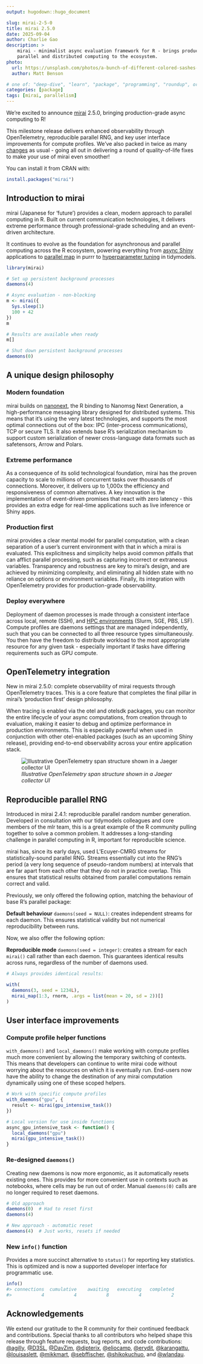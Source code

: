```yaml
---
output: hugodown::hugo_document

slug: mirai-2-5-0
title: mirai 2.5.0
date: 2025-09-04
author: Charlie Gao
description: >
    mirai - minimalist async evaluation framework for R - brings production-grade
    parallel and distributed computing to the ecosystem.
photo:
  url: https://unsplash.com/photos/a-bunch-of-different-colored-sashes-hanging-on-a-wall-OEiN_lSyQqE
  author: Matt Benson

# one of: "deep-dive", "learn", "package", "programming", "roundup", or "other"
categories: [package] 
tags: [mirai, parallelism]
---
```


<!--
TODO:
* [x] Look over / edit the post's title in the yaml
* [x] Edit (or delete) the description; note this appears in the Twitter card
* [x] Pick category and tags (see existing with `hugodown::tidy_show_meta()`)
* [x] Find photo & update yaml metadata
* [x] Create `thumbnail-sq.jpg`; height and width should be equal
* [x] Create `thumbnail-wd.jpg`; width should be >5x height
* [x] `hugodown::use_tidy_thumbnails()`
* [x] Add intro sentence, e.g. the standard tagline for the package
* [x] `usethis::use_tidy_thanks()`
-->

We're excited to announce [mirai](https://mirai.r-lib.org) 2.5.0, bringing production-grade async computing to R!

This milestone release delivers enhanced observability through OpenTelemetry, reproducible parallel RNG, and key user interface improvements for compute profiles. We've also packed in twice as many [changes](https://mirai.r-lib.org/news/index.html) as usual - going all out in delivering a round of quality-of-life fixes to make your use of mirai even smoother!

You can install it from CRAN with:

```r
install.packages("mirai")
```

## Introduction to mirai

mirai (Japanese for 'future') provides a clean, modern approach to parallel computing in R.
Built on current communication technologies, it delivers extreme performance through professional-grade scheduling and an event-driven architecture.

It continues to evolve as the foundation for asynchronous and parallel computing across the R ecosystem, powering everything from [async Shiny](https://rstudio.github.io/promises/articles/promises_04_mirai.html) applications to [parallel map](https://www.tidyverse.org/blog/2025/07/purrr-1-1-0-parallel/) in purrr to [hyperparameter tuning](https://tune.tidymodels.org/news/index.html#parallel-processing-2-0-0) in tidymodels.

```r
library(mirai)

# Set up persistent background processes
daemons(4)

# Async evaluation - non-blocking
m <- mirai({
  Sys.sleep(1)
  100 + 42
})
m

# Results are available when ready
m[]

# Shut down persistent background processes
daemons(0)
```

## A unique design philosophy

### Modern foundation

mirai builds on [nanonext](https://nanonext.r-lib.org), the R binding to Nanomsg Next Generation, a high-performance messaging library designed for distributed systems. This means that it's using the very latest technologies, and supports the most optimal connections out of the box: IPC (inter-process communications), TCP or secure TLS. It also extends base R's serialization mechanism to support custom serialization of newer cross-language data formats such as safetensors, Arrow and Polars.

### Extreme performance

As a consequence of its solid technological foundation, mirai has the proven capacity to scale to millions of concurrent tasks over thousands of connections. Moreover, it delivers up to 1,000x the efficiency and responsiveness of common alternatives. A key innovation is the implementation of event-driven promises that react with zero latency - this provides an extra edge for real-time applications such as live inference or Shiny apps.

### Production first

mirai provides a clear mental model for parallel computation, with a clean separation of a user's current environment with that in which a mirai is evaluated. This explicitness and simplicity helps avoid common pitfalls that can afflict parallel processing, such as capturing incorrect or extraneous variables. Transparency and robustness are key to mirai's design, and are achieved by minimizing complexity, and eliminating all hidden state with no reliance on options or environment variables. Finally, its integration with OpenTelemetry provides for production-grade observability.

### Deploy everywhere

Deployment of daemon processes is made through a consistent interface across local, remote (SSH), and [HPC environments](https://shikokuchuo.net/posts/27-mirai-240/) (Slurm, SGE, PBS, LSF). Compute profiles are daemons settings that are managed independently, such that you can be connected to all three resource types simultaneously. You then have the freedom to distribute workload to the most appropriate resource for any given task - especially important if tasks have differing requirements such as GPU compute.

## OpenTelemetry integration

New in mirai 2.5.0: complete observability of mirai requests through OpenTelemetry traces. This is a core feature that completes the final pillar in mirai's 'production first' design philosophy.

When tracing is enabled via the otel and otelsdk packages, you can monitor the entire lifecycle of your async computations, from creation through to evaluation, making it easier to debug and optimize performance in production environments. This is especially powerful when used in conjunction with other otel-enabled packages (such as an upcoming Shiny release), providing end-to-end observability across your entire application stack.

![*Illustrative OpenTelemetry span structure shown in a Jaeger collector UI*](otel-screenshot.png)

## Reproducible parallel RNG

Introduced in mirai 2.4.1: reproducible parallel random number generation. Developed in consultation with our tidymodels colleagues and core members of the mlr team, this is a great example of the R community pulling together to solve a common problem. It addresses a long-standing challenge in parallel computing in R, important for reproducible science.

mirai has, since its early days, used L'Ecuyer-CMRG streams for statistically-sound parallel RNG. Streams essentially cut into the RNG’s period (a very long sequence of pseudo-random numbers) at intervals that are far apart from each other that they do not in practice overlap. This ensures that statistical results obtained from parallel computations remain correct and valid. 

Previously, we only offered the following option, matching the behaviour of base R's parallel package:

**Default behaviour** `daemons(seed = NULL)`: creates independent streams for each daemon. This ensures statistical validity but not numerical reproducibility between runs.

Now, we also offer the following option:

**Reproducible mode** `daemons(seed = integer)`: creates a stream for each `mirai()` call rather than each daemon. This guarantees identical results across runs, regardless of the number of daemons used.

```r
# Always provides identical results:

with(
  daemons(3, seed = 1234L),
  mirai_map(1:3, rnorm, .args = list(mean = 20, sd = 2))[]
)
```

## User interface improvements

### Compute profile helper functions

`with_daemons()` and `local_daemons()` make working with compute profiles much more convenient by allowing the temporary switching of contexts. This means that developers can continue to write mirai code without worrying about the resources on which it is eventually run. End-users now have the ability to change the destination of any mirai computation dynamically using one of these scoped helpers.

```r
# Work with specific compute profiles
with_daemons("gpu", {
  result <- mirai(gpu_intensive_task())
})

# Local version for use inside functions
async_gpu_intensive_task <- function() {
  local_daemons("gpu")
  mirai(gpu_intensive_task())
}
```

### Re-designed `daemons()`

Creating new daemons is now more ergonomic, as it automatically resets existing ones. This provides for more convenient use in contexts such as notebooks, where cells may be run out of order. Manual `daemons(0)` calls are no longer required to reset daemons.

```r
# Old approach
daemons(0)  # Had to reset first
daemons(4)

# New approach - automatic reset
daemons(4)  # Just works, resets if needed
```

### New `info()` function

Provides a more succinct alternative to `status()` for reporting key statistics.
This is optimized and is now a supported developer interface for programmatic use.

```r
info()
#> connections  cumulative    awaiting   executing   completed 
#>           4           4           8           4           2
```

## Acknowledgements

We extend our gratitude to the R community for their continued feedback and contributions. Special thanks to all contributors who helped shape this release through feature requests, bug reports, and code contributions: [&#x0040;agilly](https://github.com/agilly), [&#x0040;D3SL](https://github.com/D3SL), [&#x0040;DavZim](https://github.com/DavZim), [&#x0040;dipterix](https://github.com/dipterix), [&#x0040;eliocamp](https://github.com/eliocamp), [&#x0040;erydit](https://github.com/erydit), [&#x0040;karangattu](https://github.com/karangattu), [&#x0040;louisaslett](https://github.com/louisaslett), [&#x0040;mikkmart](https://github.com/mikkmart), [&#x0040;sebffischer](https://github.com/sebffischer), [&#x0040;shikokuchuo](https://github.com/shikokuchuo), and [&#x0040;wlandau](https://github.com/wlandau).
